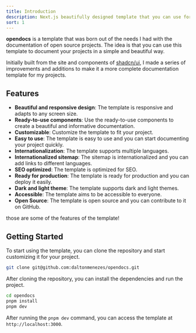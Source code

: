 ```yaml
---
title: Introduction
description: Next.js beautifully designed template that you can use for your projects for free with site, blog and docs support. Accessible. Customizable. Open Source.
sort: 1
---
```


**opendocs** is a template that was born out of the needs I had with the documentation of open source projects.
The idea is that you can use this template to document your projects in a simple and beautiful way.

Initially built from the site and components of [shadcn/ui](https://ui.shadcn.com/), I made a series of improvements and additions to make it a more complete documentation template for my projects.

## Features

- **Beautiful and responsive design**: The template is responsive and adapts to any screen size.
- **Ready-to-use components**: Use the ready-to-use components to create a beautiful and informative documentation.
- **Customizable**: Customize the template to fit your project.
- **Easy to use**: The template is easy to use and you can start documenting your project quickly.
- **Internationalization**: The template supports multiple languages.
- **Internationalized sitemap**: The sitemap is internationalized and you can add links to different languages.
- **SEO optimized**: The template is optimized for SEO.
- **Ready for production**: The template is ready for production and you can deploy it easily.
- **Dark and light theme**: The template supports dark and light themes.
- **Accessible**: The template aims to be accessible to everyone.
- **Open Source**: The template is open source and you can contribute to it on GitHub.

those are some of the features of the template!

## Getting Started

To start using the template, you can clone the repository and start customizing it for your project.

```bash
git clone git@github.com:daltonmenezes/opendocs.git
```

After cloning the repository, you can install the dependencies and run the project.

```bash
cd opendocs
pnpm install
pnpm dev
```

After running the `pnpm dev` command, you can access the template at `http://localhost:3000`.
